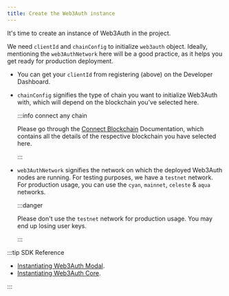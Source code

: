 ```yaml
---
title: Create the Web3Auth instance
---
```


It's time to create an instance of Web3Auth in the project.

We need `clientId` and `chainConfig` to initialize `web3auth` object. Ideally, mentioning the `web3AuthNetwork` here will be a good practice, as it
helps you get ready for production deployment.

- You can get your `clientId` from registering (above) on the Developer Dashboard.
- `chainConfig` signifies the type of chain you want to initialize Web3Auth with, which will depend on the blockchain you've selected here.

  :::info connect any chain

  Please go through the [Connect Blockchain](/connect-blockchain/) Documentation, which contains all the details of the respective blockchain you have
  selected here.

  :::

- `web3AuthNetwork` signifies the network on which the deployed Web3Auth nodes are running. For testing purposes, we have a `testnet` network. For
  production usage, you can use the `cyan`, `mainnet`, `celeste` & `aqua` networks.

  :::danger

  Please don't use the `testnet` network for production usage. You may end up losing user keys.

  :::

:::tip SDK Reference

- [Instantiating Web3Auth Modal](/sdk/pnp/web/modal/initialize#instantiating-web3auth).
- [Instantiating Web3Auth Core](/sdk/pnp/web/no-modal/initialize#instantiating-web3authcore).

:::
